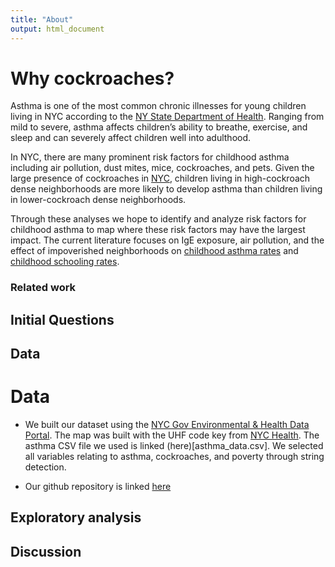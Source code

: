 ```yaml
---
title: "About"
output: html_document
---
```


# Why cockroaches?

Asthma is one of the most common chronic illnesses for young children living in NYC according to the [NY State Department of Health](https://www.health.ny.gov/prevention/prevention_agenda/chronic_disease/). Ranging from mild to severe, asthma affects children's ability to breathe, exercise, and sleep and can severely affect children well into adulthood. 

In NYC, there are many prominent risk factors for childhood asthma including air pollution, dust mites, mice, cockroaches, and pets. Given the large presence of cockroaches in [NYC](https://www.ncbi.nlm.nih.gov/pmc/articles/PMC3271316/), children living in high-cockroach dense neighborhoods are more likely to develop asthma than children living in lower-cockroach dense neighborhoods.

Through these analyses we hope to identify and analyze risk factors for childhood asthma to map where these risk factors may have the largest impact. The current literature focuses on IgE exposure, air pollution, and the effect of impoverished neighborhoods on [childhood asthma rates](https://www.ncbi.nlm.nih.gov/pubmed/28939248) and [childhood schooling rates](https://www.cdc.gov/pcd/issues/2019/19_0074.htm). 

### Related work 

## Initial Questions 

## Data 

# Data

* We built our dataset using the [NYC Gov Environmental & Health Data Portal](http://a816-dohbesp.nyc.gov/IndicatorPublic/BuildATable.aspx). The map was built with the UHF code key from [NYC Health](http://a816-dohbesp.nyc.gov/IndicatorPublic/EPHTPDF/uhf42.pdf). The asthma CSV file we used is linked (here)[asthma_data.csv]. We selected all variables relating to asthma, cockroaches, and poverty through string detection. 

* Our github repository is linked [here](https://github.com/prisrinivasan/p8105_final)

## Exploratory analysis

## Discussion





